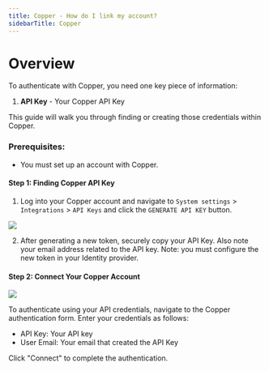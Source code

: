 ```yaml
---
title: Copper - How do I link my account?
sidebarTitle: Copper
---
```



# Overview

To authenticate with Copper, you need one key piece of information:
1. **API Key** - Your Copper API Key


This guide will walk you through finding or creating those credentials within Copper.


### Prerequisites:

- You must set up an account with Copper.


#### Step 1: Finding Copper API Key
1. Log into your Copper account and navigate to `System settings` > `Integrations` > `API Keys` and click the `GENERATE API KEY` button.

<img src="/integrations/all/copper-api-key/copper_key.png" />

2. After generating a new token, securely copy your API Key. Also note your email address related to the API key.
Note: you must configure the new token in your Identity provider. 


#### Step 2: Connect Your Copper Account

<img src="/integrations/all/copper-api-key/nango_connect_ui.png" />

To authenticate using your API credentials, navigate to the Copper authentication form.
Enter your credentials as follows:
- API Key: Your API key
- User Email: Your email that created the API Key

Click "Connect" to complete the authentication.
